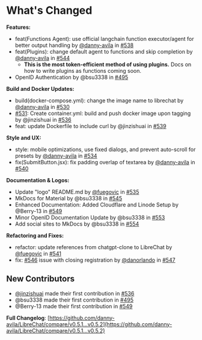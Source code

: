 # What's Changed

**Features:**

- feat(Functions Agent): use official langchain function executor/agent for better output handling by [@danny-avila](https://github.com/danny-avila) in [#538](https://github.com/danny-avila/LibreChat/pull/538)
- feat(Plugins): change default agent to functions and skip completion by [@danny-avila](https://github.com/danny-avila) in [#544](https://github.com/danny-avila/LibreChat/pull/544)
  - **This is the most token-efficient method of using plugins.** Docs on how to write plugins as functions coming soon.
- OpenID Authentication by @bsu3338 in [#495](https://github.com/danny-avila/LibreChat/pull/495)

**Build and Docker Updates:**

- build(docker-compose.yml): change the image name to librechat by [@danny-avila](https://github.com/danny-avila) in [#530](https://github.com/danny-avila/LibreChat/pull/530)
- [#531](https://github.com/danny-avila/LibreChat/pull/531): Create container.yml: build and push docker image upon tagging by @jinzishuai in [#536](https://github.com/danny-avila/LibreChat/pull/536)
- feat: update Dockerfile to include curl by @jinzishuai in [#539](https://github.com/danny-avila/LibreChat/pull/539)

**Style and UX:**

- style: mobile optimizations, use fixed dialogs, and prevent auto-scroll for presets by [@danny-avila](https://github.com/danny-avila) in [#534](https://github.com/danny-avila/LibreChat/pull/534)
- fix(SubmitButton.jsx): fix padding overlap of textarea by [@danny-avila](https://github.com/danny-avila) in [#540](https://github.com/danny-avila/LibreChat/pull/540)

**Documentation & Logos:**

- Update "logo" README.md by [@fuegovic](https://github.com/fuegovic) in [#535](https://github.com/danny-avila/LibreChat/pull/535)
- MkDocs for Material by @bsu3338 in [#545](https://github.com/danny-avila/LibreChat/pull/545)
- Enhanced Documentation: Added Cloudflare and Linode Setup by @Berry-13 in [#549](https://github.com/danny-avila/LibreChat/pull/549)
- Minor OpenID Documentation Update by @bsu3338 in [#553](https://github.com/danny-avila/LibreChat/pull/553)
- Add social sites to MkDocs by @bsu3338 in [#554](https://github.com/danny-avila/LibreChat/pull/554)

**Refactoring and Fixes:**

- refactor: update references from chatgpt-clone to LibreChat by [@fuegovic](https://github.com/fuegovic) in [#541](https://github.com/danny-avila/LibreChat/pull/541)
- fix: [#546](https://github.com/danny-avila/LibreChat/pull/546) issue with closing registration by [@danorlando](https://github.com/danorlando) in [#547](https://github.com/danny-avila/LibreChat/pull/547)

## New Contributors

- [@jinzishuai](https://github.com/jinzishuai) made their first contribution in [#536](https://github.com/danny-avila/LibreChat/pull/536)
- @bsu3338 made their first contribution in [#495](https://github.com/danny-avila/LibreChat/pull/495)
- @Berry-13 made their first contribution in [#549](https://github.com/danny-avila/LibreChat/pull/549)

**Full Changelog**: [https://github.com/danny-avila/LibreChat/compare/v0.5.1...v0.5.2](https://github.com/danny-avila/LibreChat/compare/v0.5.1...v0.5.2)
